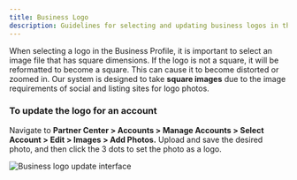 ```yaml
---
title: Business Logo
description: Guidelines for selecting and updating business logos in the Business Profile
---
```


When selecting a logo in the Business Profile, it is important to select an image file that has square dimensions. If the logo is not a square, it will be reformatted to become a square. This can cause it to become distorted or zoomed in. Our system is designed to take **square images** due to the image requirements of social and listing sites for logo photos.

### **To update the logo for an account**

Navigate to **Partner Center > Accounts > Manage Accounts > Select Account > Edit > Images > Add Photos.** Upload and save the desired photo, and then click the 3 dots to set the photo as a logo.

![Business logo update interface](/img/accounts/business_logo.jpg)